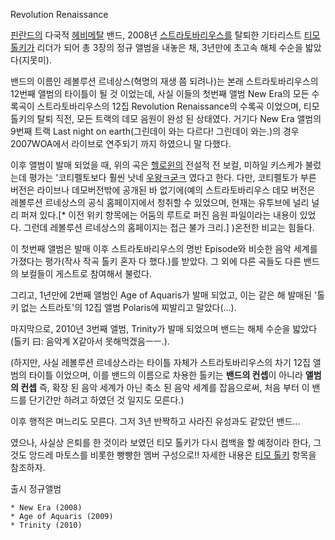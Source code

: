 Revolution Renaissance

[[핀란드]]의 다국적 [[헤비메탈]] 밴드, 2008년 [[스트라토바리우스]]를 탈퇴한 기타리스트 [[티모 톨키]]가 리더가 되어 총 3장의 정규 앨범을 내놓은 채, 3년만에 초고속 해체 수순을 밟았다(지못미).

밴드의 이름인 레볼루션 르네상스(혁명의 재생 쯤 되려나)는 본래 스트라토바리우스의 12번째 앨범의 타이틀이 될 것 이었는데, 사실 이들의 첫번째 앨범 New Era의 모든 수록곡이 스트라토바리우스의 12집 Revolution Renaissance의 수록곡 이었으며, 티모 톨키의 탈퇴 직전, 모든 트랙의 데모 음원이 완성 된 상태였다. 거기다 New Era 앨범의 9번째 트랙 Last night on earth(그린데이 와는 다르다! 그린데이 와는.)의 경우 2007WOA에서 라이브로 연주되기 까지 하였으니 말 다했다.

이후 앨범이 발매 되었을 때, 위의 곡은 [[헬로윈]]의 전설적 전 보컬, 미하일 키스케가 불렀는데 평가는 '코티펠토보다 훨씬 낫네 [[우왕ㅋ굳ㅋ]] 였다고 한다. 다만, 코티펠토가 부른 버전은 라이브나 데모버전밖에 공개된 바 없기에(예의 스트라토바리우스 데모 버전은 레볼루션 르네상스의 공식 홈페이지에서 청취할 수 있었으며, 현재는 유투브에 널리 널리 퍼져 있다.[* 이전 위키 항목에는 어둠의 루트로 퍼진 음원 파일이라는 내용이 있었다. 그런데 레볼루션 르네상스의 홈페이지는 접근 불가 크리.] )온전한 비교는 힘들다.

이 첫번째 앨범은 발매 이후 스트라토바리우스의 명반 Episode와 비슷한 음악 세계를 가졌다는 평가(작사 작곡 톨키 혼자 다 했다.)를 받았다. 그 외에 다른 곡들도 다른 밴드의 보컬들이 게스트로 참여해서 불렀다.


그리고, 1년만에 2번째 앨범인 Age of Aquaris가 발매 되었고, 이는 같은 해 발매된 '톨키 없는 스트라토'의 12집 앨범 Polaris에 찌발리고 말았다(...). 


마지막으로, 2010년 3번째 앨범, Trinity가 발매 되었으며 밴드는 해체 수순을 밟았다(톨키 曰: 음악계 X같아서 못해먹겠음ㅡㅡ.).

(하지만, 사실 레볼루션 르네상스라는 타이틀 자체가 스트라토바리우스의 차기 12집 앨범의 타이틀 이었으며, 이를 밴드의 이름으로 차용한 톨키는 '''밴드의 컨셉'''이 아니라 '''앨범의 컨셉''' 즉, 확장 된 음악 세계가 아닌 축소 된 음악 세계를 잡음으로써, 처음 부터 이 밴드를 단기간만 하려고 하였던 것 일지도 모른다.)

이후 행적은 며느리도 모른다. 그저 3년 반짝하고 사라진 유성과도 같았던 밴드...







였으나, 사실상 은퇴를 한 것이라 보였던 티모 톨키가 다시 컴백을 할 예정이라 한다, 그것도 앙드레 마토스를 비롯한 빵빵한 멤버 구성으로!! 자세한 내용은 [[티모 톨키]] 항목을 참조하자.

출시 정규앨범
 * New Era (2008)
 * Age of Aquaris (2009)
 * Trinity (2010)
